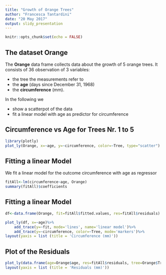 ```yaml
---
title: "Growth of Orange Trees"
author: "Francesca Tantardini"
date: "20 May 2017"
output: slidy_presentation
---
```


```r
knitr::opts_chunk$set(echo = FALSE)
```



## The dataset Orange
The **Orange** data frame collects data about the growth of 5 orange trees. It consists of 36 observation of 3 variables: 

- the tree the measurements refer to
- the **age** (days since December 31, 1968) 
- the **circumference** (mm).


In the following we 

- show a scatterpot of the data
- fit a linear model with age as predictor for circumference 


## Circumference vs Age for Trees Nr. 1 to 5

```r
library(plotly)
plot_ly(Orange, x=~age, y=~circumference, color=~Tree, type="scatter")
```

## Fitting a linear Model

We fit a linear model for the outcome circumference with age as regressor 

```r
fitAll<-lm(circumference~age, Orange)
summary(fitAll)$coefficients
```

## Fitting a linear Model
```r
df<-data.frame(Orange, fit=fitAll$fitted.values, res=fitAll$residuals)
```
```r
plot_ly(df, x=~age)%>%
    add_trace(y=~fit, mode='lines', name='linear model')%>% 
    add_trace(y=~circumference, color=~Tree, mode='markers')%>% 
layout(yaxis = list (title = 'Circumference (mm)'))
```

## Plot of the Residuals

```r
plot_ly(data.frame(age=Orange$age, res=fitAll$residuals, tree=Orange$Tree), x=~age, y=~res, type = "scatter" , color=~tree) %>%
layout(yaxis = list (title = 'Residuals (mm)'))
```

